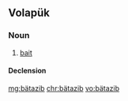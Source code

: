 ==Volapük==

===Noun===
{{vo-noun}}

# [[bait]]

====Declension====
{{vo-decl-noun}}

[[mg:bätazib]]
[[chr:bätazib]]
[[vo:bätazib]]